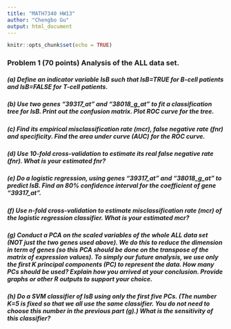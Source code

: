 ```yaml
---
title: "MATH7340 HW13"
author: "Chengbo Gu"
output: html_document
---
```


```r
knitr::opts_chunk$set(echo = TRUE)
```

### Problem 1 (70 points) Analysis of the ALL data set.
##### (a) Define an indicator variable IsB such that IsB=TRUE for B-cell patients and IsB=FALSE for T-cell patients.
##### (b) Use two genes "39317_at" and "38018_g_at" to fit a classification tree for IsB. Print out the confusion matrix. Plot ROC curve for the tree.
##### (c) Find its empirical misclassification rate (mcr), false negative rate (fnr) and specificity. Find the area under curve (AUC) for the ROC curve.
##### (d) Use 10-fold cross-validation to estimate its real false negative rate (fnr). What is your estimated fnr?
##### (e) Do a logistic regression, using genes "39317_at" and "38018_g_at" to predict IsB. Find an 80% confidence interval for the coefficient of gene "39317_at".
##### (f) Use n-fold cross-validation to estimate misclassification rate (mcr) of the logistic regression classifier. What is your estimated mcr?
##### (g) Conduct a PCA on the scaled variables of the whole ALL data set (NOT just the two genes used above). We do this to reduce the dimension in term of genes (so this PCA should be done on the transpose of the matrix of expression values). To simply our future analysis, we use only the first K principal components (PC) to represent the data. How many PCs should be used? Explain how you arrived at your conclusion. Provide graphs or other R outputs to support your choice.
##### (h) Do a SVM classifier of IsB using only the first five PCs. (The number K=5 is fixed so that we all use the same classifier. You do not need to choose this number in the previous part (g).) What is the sensitivity of this classifier?

